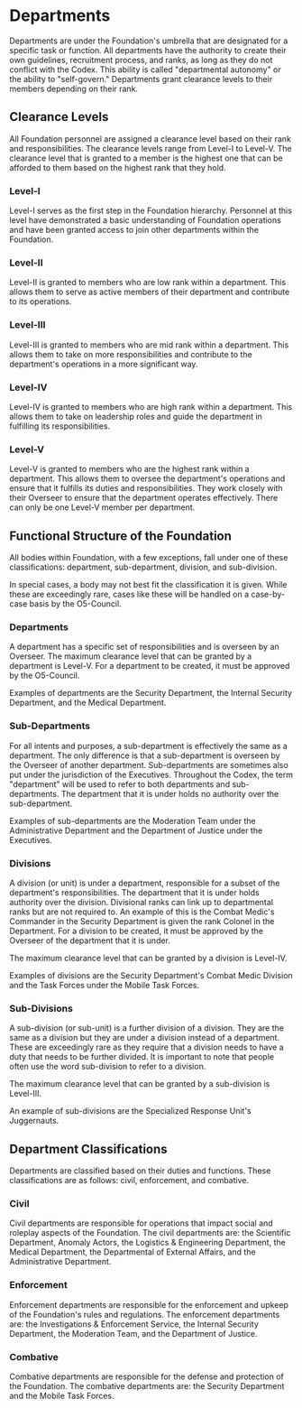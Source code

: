# Departments

Departments are under the Foundation's umbrella that are designated for a specific task or function. All departments have the authority to create their own guidelines, recruitment process, and ranks, as long as they do not conflict with the Codex. This ability is called "departmental autonomy" or the ability to "self-govern." Departments grant clearance levels to their members depending on their rank.

## Clearance Levels

All Foundation personnel are assigned a clearance level based on their rank and responsibilities. The clearance levels range from Level-I to Level-V. The clearance level that is granted to a member is the highest one that can be afforded to them based on the highest rank that they hold.

### Level-I

Level-I serves as the first step in the Foundation hierarchy. Personnel at this level have demonstrated a basic understanding of Foundation operations and have been granted access to join other departments within the Foundation.

### Level-II

Level-II is granted to members who are low rank within a department. This allows them to serve as active members of their department and contribute to its operations.

### Level-III

Level-III is granted to members who are mid rank within a department. This allows them to take on more responsibilities and contribute to the department's operations in a more significant way.

### Level-IV

Level-IV is granted to members who are high rank within a department. This allows them to take on leadership roles and guide the department in fulfilling its responsibilities.

### Level-V

Level-V is granted to members who are the highest rank within a department. This allows them to oversee the department's operations and ensure that it fulfills its duties and responsibilities. They work closely with their Overseer to ensure that the department operates effectively. There can only be one Level-V member per department.

## Functional Structure of the Foundation

All bodies within Foundation, with a few exceptions, fall under one of these classifications: department, sub-department, division, and sub-division.

In special cases, a body may not best fit the classification it is given. While these are exceedingly rare, cases like these will be handled on a case-by-case basis by the O5-Council.

### Departments

A department has a specific set of responsibilities and is overseen by an Overseer. The maximum clearance level that can be granted by a department is Level-V. For a department to be created, it must be approved by the O5-Council.

Examples of departments are the Security Department, the Internal Security Department, and the Medical Department.

### Sub-Departments

For all intents and purposes, a sub-department is effectively the same as a department. The only difference is that a sub-department is overseen by the Overseer of another department. Sub-departments are sometimes also put under the jurisdiction of the Executives. Throughout the Codex, the term "department" will be used to refer to both departments and sub-departments. The department that it is under holds no authority over the sub-department.

Examples of sub-departments are the Moderation Team under the Administrative Department and the Department of Justice under the Executives.

### Divisions

A division (or unit) is under a department, responsible for a subset of the department's responsibilities. The department that it is under holds authority over the division. Divisional ranks can link up to departmental ranks but are not required to. An example of this is the Combat Medic's Commander in the Security Department is given the rank Colonel in the Department. For a division to be created, it must be approved by the Overseer of the department that it is under.

The maximum clearance level that can be granted by a division is Level-IV.

Examples of divisions are the Security Department's Combat Medic Division and the Task Forces under the Mobile Task Forces.

### Sub-Divisions

A sub-division (or sub-unit) is a further division of a division. They are the same as a division but they are under a division instead of a department. These are exceedingly rare as they require that a division needs to have a duty that needs to be further divided. It is important to note that people often use the word sub-division to refer to a division.

The maximum clearance level that can be granted by a sub-division is Level-III.

An example of sub-divisions are the Specialized Response Unit's Juggernauts.

## Department Classifications

Departments are classified based on their duties and functions. These classifications are as follows: civil, enforcement, and combative.

### Civil

Civil departments are responsible for operations that impact social and roleplay aspects of the Foundation. The civil departments are: the Scientific Department, Anomaly Actors, the Logistics & Engineering Department, the Medical Department, the Departmental of External Affairs, and the Administrative Department.

### Enforcement

Enforcement departments are responsible for the enforcement and upkeep of the Foundation's rules and regulations. The enforcement departments are: the Investigations & Enforcement Service, the Internal Security Department, the Moderation Team, and the Department of Justice.

### Combative

Combative departments are responsible for the defense and protection of the Foundation. The combative departments are: the Security Department and the Mobile Task Forces.